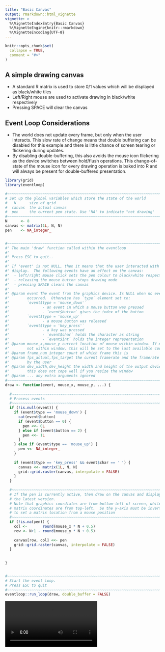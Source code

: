 ```yaml
---
title: "Basic Canvas"
output: rmarkdown::html_vignette
vignette: >
  %\VignetteIndexEntry{Basic Canvas}
  %\VignetteEngine{knitr::rmarkdown}
  %\VignetteEncoding{UTF-8}
---
```


```r
knitr::opts_chunk$set(
  collapse = TRUE,
  comment = "#>"
)
```

## A simple drawing canvas

* A standard R matrix is used to store 0/1 values which will be displayed as
  black/white tiles
* Left/Right mouse are used to activate drawing in black/white respectively
* Pressing SPACE will clear the canvas



## Event Loop Considerations

* The world does not update every frame, but only when the user interacts.
  This slow rate of change means that double buffering can be disabled for this example
  and there is little chance of screen tearing or flickering during updates.
* By disabling double-buffering, this also avoids the mouse icon flickering
  as the device switches between hold/flush operations.  This change-of-state
  of the mouse icon for every drawing operation is baked into R and will
  always be present for double-buffered presentation.



```r
library(grid)
library(eventloop)

#~~~~~~~~~~~~~~~~~~~~~~~~~~~~~~~~~~~~~~~~~~~~~~~~~~~~~~~~~~~~~~~~~~~~~~~~~~~~~
# Set up the global variables which store the state of the world
#   N      size of grid
#  canvas  the actual canvas
#  pen     the current pen state. Use 'NA' to indicate "not drawing"
#~~~~~~~~~~~~~~~~~~~~~~~~~~~~~~~~~~~~~~~~~~~~~~~~~~~~~~~~~~~~~~~~~~~~~~~~~~~~~
N      <- 8
canvas <- matrix(1L, N, N)
pen    <- NA_integer_


#~~~~~~~~~~~~~~~~~~~~~~~~~~~~~~~~~~~~~~~~~~~~~~~~~~~~~~~~~~~~~~~~~~~~~~~~~~~~~
#' The main 'draw' function called within the eventloop
#' 
#' Press ESC to quit..
#'
#' If 'event' is not NULL, then it means that the user interacted with the
#' display.  The following events have an effect on the canvas:
#'  - left/right mouse click sets the pen colour to black/white respectively
#'  - releasing the mouse button stops drawing mode
#'  - pressing SPACE clears the canvas
#'
#' @param event The event from the graphics device. Is NULL when no event
#'        occurred.  Otherwise has `type` element set to:
#'        `event$type = 'mouse_down'` 
#'               - an event in which a mouse button was pressed
#'               - `event$button` gives the index of the button
#'        `event$type = 'mouse_up'`   
#'               - a mouse button was released
#'        `event$type = 'key_press'`  
#'               - a key was pressed
#'               - `event$char` holds the character as string
#'               - `event$int` holds the integer representation
#' @param mouse_x,mouse_y current location of mouse within window. If mouse is 
#'        not within window, this will be set to the last available coordinates
#' @param frame_num integer count of which frame this is
#' @param fps_actual,fps_target the curent framerate and the framerate specified
#'        by the user
#' @param dev_width,dev_height the width and height of the output device. Note:
#'        this does not cope well if you resize the window
#' @param ... any extra arguments ignored
#~~~~~~~~~~~~~~~~~~~~~~~~~~~~~~~~~~~~~~~~~~~~~~~~~~~~~~~~~~~~~~~~~~~~~~~~~~~~~
draw <- function(event, mouse_x, mouse_y, ...) {
  
  #~~~~~~~~~~~~~~~~~~~~~~~~~~~~~~~~~~~~~~~~~~~~~~~~~~~~~~~~~~~~~~~~~~~~~~~~~~~
  # Process events
  #~~~~~~~~~~~~~~~~~~~~~~~~~~~~~~~~~~~~~~~~~~~~~~~~~~~~~~~~~~~~~~~~~~~~~~~~~~~
  if (!is.null(event)) {
    if (event$type == 'mouse_down') {
      cat(event$button)
      if (event$button == 0) {
        pen <<- 0L
      } else if (event$button == 2) {
        pen <<- 1L
      }
    } else if (event$type == 'mouse_up') {
      pen <<- NA_integer_
    }
    
    if (event$type == 'key_press' && event$char == ' ') {
      canvas <<- matrix(1L, N, N)
      grid::grid.raster(canvas, interpolate = FALSE)
    }
  }
  
  #~~~~~~~~~~~~~~~~~~~~~~~~~~~~~~~~~~~~~~~~~~~~~~~~~~~~~~~~~~~~~~~~~~~~~~~~~~~
  # If the pen is currently active, then draw on the canvas and display
  # the latest version.
  # Note that graphics coordiates are from bottom-left of screen, while
  # matrix coordinates are from top-left.  So the y-axis must be inverted
  # to set a matrix location from a mouse position
  #~~~~~~~~~~~~~~~~~~~~~~~~~~~~~~~~~~~~~~~~~~~~~~~~~~~~~~~~~~~~~~~~~~~~~~~~~~~
  if (!is.na(pen)) {
    col <-       round(mouse_x * N + 0.5)
    row <- N+1 - round(mouse_y * N + 0.5)
    
    canvas[row, col] <<- pen
    grid::grid.raster(canvas, interpolate = FALSE)
  }
  
  
}


#~~~~~~~~~~~~~~~~~~~~~~~~~~~~~~~~~~~~~~~~~~~~~~~~~~~~~~~~~~~~~~~~~~~~~~~~~~~~~
# Start the event loop.  
# Press ESC to quit
#~~~~~~~~~~~~~~~~~~~~~~~~~~~~~~~~~~~~~~~~~~~~~~~~~~~~~~~~~~~~~~~~~~~~~~~~~~~~~
eventloop::run_loop(draw, double_buffer = FALSE)
```


<video controls>
  <source src="images/basic-canvas-grid.mp4" type="video/mp4">
  Your browser does not support the video tag.
</video> 


